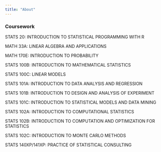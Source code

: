 ```yaml
---
title: "About"
---
```


### Coursework <br>

STATS 20: INTRODUCTION TO STATISTICAL PROGRAMMING WITH R

MATH 33A: LINEAR ALGEBRA AND APPLICATIONS

MATH 170E: INTRODUCTION TO PROBABILITY

STATS 100B: INTRODUCTION TO MATHEMATICAL STATISTICS

STATS 100C: LINEAR MODELS

STATS 101A: INTRODUCTION TO DATA ANALYSIS AND REGRESSION

STATS 101B: INTRODUCTION TO DESIGN AND ANALYSIS OF EXPERIMENT

STATS 101C: INTRODUCTION TO STATISTICAL MODELS AND DATA MINING

STATS 102A: INTRODUCTION TO COMPUTATIONAL STATISTICS

STATS 102B: INTRODUCTION TO COMPUTATION AND OPTIMIZATION FOR STATISTICS

STATS 102C: INTRODUCTION TO MONTE CARLO METHODS

STATS 140XP/141XP: PRACTICE OF STATISTICAL CONSULTING
